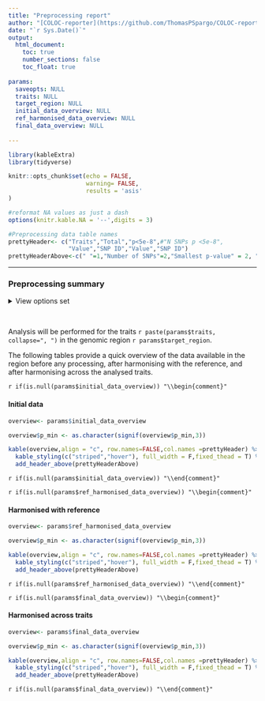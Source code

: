 ```yaml
---
title: "Preprocessing report"
author: "[COLOC-reporter](https://github.com/ThomasPSpargo/COLOC-reporter)"
date: "`r Sys.Date()`"
output:
  html_document:
    toc: true
    number_sections: false
    toc_float: true
    
params:
  saveopts: NULL
  traits: NULL
  target_region: NULL
  initial_data_overview: NULL
  ref_harmonised_data_overview: NULL
  final_data_overview: NULL
  
---
```


<!---
Lines like the following are paired with matching lines including \\end{comment}, which selectively disable report sections based on conditions specified in inline R code
(c.f https://stackoverflow.com/questions/39550732/is-there-a-way-to-have-conditional-markdown-chunk-execution-in-rmarkdown)
`r if(is.null(params$example)) {"\\begin{comment}"}`
--->


```r
library(kableExtra)
library(tidyverse)

knitr::opts_chunk$set(echo = FALSE,
                      warning= FALSE,
                      results = 'asis'
)

#reformat NA values as just a dash
options(knitr.kable.NA = '--',digits = 3)

#Preprocessing data table names
prettyHeader<- c("Traits","Total","p<5e-8",#"N SNPs p <5e-8",
                 "Value","SNP ID","Value","SNP ID")
prettyHeaderAbove<-c(" "=1,"Number of SNPs"=2,"Smallest p-value" = 2, "Largest absolute beta" = 2)

```

___

### Preprocessing summary {.tabset}

<details><summary>View options set</summary>

```r

enframe(params$saveopts) %>% 
  mutate(value=as.character(value),
         name=paste0("-- -- ",name)) %>%
  rename(Option=name,`Current setting`=value) %>%
kable(.,align = "c",
      row.names=FALSE) %>%
kable_styling(c("striped","hover"), full_width = F,fixed_thead = T) %>%
scroll_box(width = "100%", height = "400px")

```

</details>

<br>

Analysis will be performed for the traits `r paste(params$traits, collapse=", ")` in the genomic region `r params$target_region`.

The following tables provide a quick overview of the data available in the region before any processing, after harmonising with the reference, and after harmonising across the analysed traits.

`r if(is.null(params$initial_data_overview)) "\\begin{comment}"`


#### Initial data

``` r

overview<- params$initial_data_overview

overview$p_min <- as.character(signif(overview$p_min,3))

kable(overview,align = "c", row.names=FALSE,col.names =prettyHeader) %>%
  kable_styling(c("striped","hover"), full_width = F,fixed_thead = T) %>%
  add_header_above(prettyHeaderAbove)

```

`r if(is.null(params$initial_data_overview)) "\\end{comment}"`

`r if(is.null(params$ref_harmonised_data_overview)) "\\begin{comment}"`

#### Harmonised with reference

``` r

overview<- params$ref_harmonised_data_overview

overview$p_min <- as.character(signif(overview$p_min,3))

kable(overview,align = "c", row.names=FALSE,col.names =prettyHeader) %>%
  kable_styling(c("striped","hover"), full_width = F,fixed_thead = T) %>%
  add_header_above(prettyHeaderAbove)

```

`r if(is.null(params$ref_harmonised_data_overview)) "\\end{comment}"`

`r if(is.null(params$final_data_overview)) "\\begin{comment}"`

#### Harmonised across traits

``` r

overview<- params$final_data_overview

overview$p_min <- as.character(signif(overview$p_min,3))

kable(overview,align = "c", row.names=FALSE,col.names =prettyHeader) %>%
  kable_styling(c("striped","hover"), full_width = F,fixed_thead = T) %>%
  add_header_above(prettyHeaderAbove)

```

`r if(is.null(params$final_data_overview)) "\\end{comment}"`

<!--- Extra HTML to force removal of whitespace caused by the table of contents --->

<div class="tocify-extend-page" data-unique="tocify-extend-page" style="height: 0;"></div>
